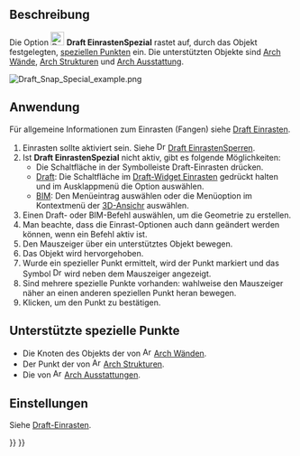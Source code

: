 <languages/>

{{Docnav
|[[Draft_Snap_Parallel|Snap Parallel]]
|[[Draft_Snap_Near|Snap Near]]
|[[Draft_Workbench|Draft]]
|IconL=Draft_Snap_Parallel.svg
|IconR=Draft_Snap_Near.svg
|IconC=Workbench_Draft.svg
}}

{{GuiCommand/de
|Name=Draft Snap Special
|Name/de=Draft EinrastenSpezial
|MenuLocation=Einrasten → Einrasten spezial
|Workbenches=[[Draft_Workbench/de|Draft]], [[BIM_Workbench/de|BIM]]
|Version=0.17
|SeeAlso=[[Draft_Snap/de|Draft Einrasten]], [[Draft_Snap_Lock/de|Draft EinrastenSperren]]
}}

<span id="Description"></span>
== Beschreibung == 

Die Option [[Image:Draft_Snap_Special.svg|24px]] '''Draft EinrastenSpezial''' rastet auf, durch das Objekt festgelegten, [[#Supported_special_points|speziellen Punkten]] ein. Die unterstützten Objekte sind [[Arch_Wall/de|Arch Wände]], [[Arch_Structure|Arch Strukturen]] und [[Arch_Equipment|Arch Ausstattung]].

[[Image:Draft_Snap_Special_example.png]]
{{Caption|Einrasten des zweiten Punktes einer Linie auf einen speziellen Punkt einer [[Arch Wall/de|Arch Wand]], der ein Knoten ihres Basisobjekts ist}}

<span id="Usage"></span>
== Anwendung ==

Für allgemeine Informationen zum Einrasten (Fangen) siehe [[Draft_Snap/de|Draft Einrasten]].

# Einrasten sollte aktiviert sein. Siehe [[Image:Draft_Snap_Lock.svg|16px]] [[Draft_Snap_Lock/de|Draft EinrastenSperren]].
# Ist '''Draft EinrastenSpezial''' nicht aktiv, gibt es folgende Möglichkeiten:
#* Die Schaltfläche {{Button|[[Image:Draft_Snap_Special.svg|16px]] [[Draft_Snap_Special|Einrasten spezial]]}} in der Symbolleiste Draft-Einrasten drücken.
#* [[Draft_Workbench/de|Draft]]: Die Schaltfläche {{Button|[[Image:Draft_Snap_Lock.svg|x16px]][[Image:Toolbar_flyout_arrow.svg|x16px]]}} im [[Draft_snap_widget/de|Draft-Widget Einrasten]] gedrückt halten und im Ausklappmenü die Option {{MenuCommand|[[Image:Draft_Snap_Special.svg|16px]] Einrasten spezial}} auswählen.
#* [[BIM_Workbench|BIM]]: Den Menüeintrag {{MenuCommand|Einrasten → [[Image:Draft_Snap_Special.svg|16px]] Einrasten spezial}} auswählen oder die Menüoption im Kontextmenü der [[3D_view/de|3D-Ansichr]] auswählen.
# Einen Draft- oder BIM-Befehl auswählen, um die Geometrie zu erstellen.
# Man beachte, dass die Einrast-Optionen auch dann geändert werden können, wenn ein Befehl aktiv ist.
# Den Mauszeiger über ein unterstütztes Objekt bewegen.
# Das Objekt wird hervorgehoben.
# Wurde ein spezieller Punkt ermittelt, wird der Punkt markiert und das Symbol [[Image:Draft_Snap_Special.svg|16px]] wird neben dem Mauszeiger angezeigt.
# Sind mehrere spezielle Punkte vorhanden: wahlweise den Mauszeiger näher an einen anderen speziellen Punkt heran bewegen.
# Klicken, um den Punkt zu bestätigen.

<span id="Supported_special_points"></span>
==Unterstützte spezielle Punkte==

* Die Knoten des Objekts der {{PropertyData/de|Base}} von [[Image:Arch_Wall.svg|16px]] [[Arch_Wall/de|Arch Wänden]].
* Der Punkt der {{PropertyData/de|Placement}} von [[Image:Arch_Structure.svg|16px]] [[Arch_Structure/de|Arch Strukturen]].
* Die {{PropertyData/de|Snap Points}} von [[Image:Arch_Equipment.svg|16px]] [[Arch_Equipment/de|Arch Ausstattungen]].

<span id="Preferences"></span>
==Einstellungen==

Siehe [[Draft_Snap/de#Einstellungen|Draft-Einrasten]].


{{Docnav
|[[Draft_Snap_Parallel|Snap Parallel]]
|[[Draft_Snap_Near|Snap Near]]
|[[Draft_Workbench|Draft]]
|IconL=Draft_Snap_Parallel.svg
|IconR=Draft_Snap_Near.svg
|IconC=Workbench_Draft.svg
}}

{{Draft Tools navi{{#translation:}}}}
{{Userdocnavi{{#translation:}}}}